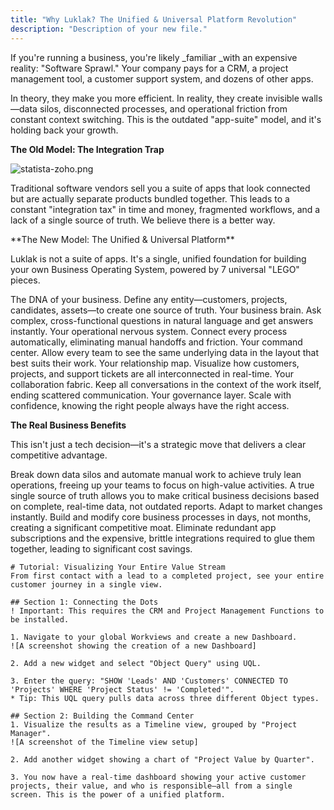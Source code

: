 ```yaml
---
title: "Why Luklak? The Unified & Universal Platform Revolution"
description: "Description of your new file."
---
```


If you're running a business, you're likely \_familiar \_with an expensive reality: "Software Sprawl." Your company pays for a CRM, a project management tool, a customer support system, and dozens of other apps.

<Note>
  In theory, they make you more efficient. In reality, they create invisible walls—data silos, disconnected processes, and operational friction from constant context switching. This is the outdated "app-suite" model, and it's holding back your growth.
</Note>

**The Old Model: The Integration Trap**

![statista-zoho.png](/images/statista-zoho.png)

Traditional software vendors sell you a suite of apps that look connected but are actually separate products bundled together. This leads to a constant "integration tax" in time and money, fragmented workflows, and a lack of a single source of truth. We believe there is a better way.

<Tip>
  **The New Model: The Unified & Universal Platform**

  Luklak is not a suite of apps. It's a single, unified foundation for building your own Business Operating System, powered by 7 universal "LEGO" pieces.
</Tip>

<CardGroup cols={3}>
  <Card title="Universal Object" icon="cube">
    The DNA of your business. Define any entity—customers, projects, candidates, assets—to create one source of truth.
  </Card>
  <Card title="Universal Query Language (UQL)" icon="magnifying-glass">
    Your business brain. Ask complex, cross-functional questions in natural language and get answers instantly.
  </Card>
  <Card title="Universal Automation" icon="robot">
    Your operational nervous system. Connect every process automatically, eliminating manual handoffs and friction.
  </Card>
  <Card title="Workview" icon="table-columns">
    Your command center. Allow every team to see the same underlying data in the layout that best suits their work.
  </Card>
  <Card title="Object Connection" icon="link">
    Your relationship map. Visualize how customers, projects, and support tickets are all interconnected in real-time.
  </Card>
  <Card title="Unified Live Chat" icon="comments">
    Your collaboration fabric. Keep all conversations in the context of the work itself, ending scattered communication.
  </Card>
  <Card title="Permission & Notification" icon="user-shield">
    Your governance layer. Scale with confidence, knowing the right people always have the right access.
  </Card>
</CardGroup>

**The Real Business Benefits**

This isn't just a tech decision—it's a strategic move that delivers a clear competitive advantage.

<AccordionGroup>
  <Accordion title="Radical Efficiency" icon="rocket">
    Break down data silos and automate manual work to achieve truly lean operations, freeing up your teams to focus on high-value activities.
  </Accordion>
  <Accordion title="Total Visibility" icon="eye">
    A true single source of truth allows you to make critical business decisions based on complete, real-time data, not outdated reports.
  </Accordion>
  <Accordion title="Unmatched Agility" icon="bolt">
    Adapt to market changes instantly. Build and modify core business processes in days, not months, creating a significant competitive moat.
  </Accordion>
  <Accordion title="Lower Total Cost of Ownership (TCO)" icon="arrow-down-to-line">
    Eliminate redundant app subscriptions and the expensive, brittle integrations required to glue them together, leading to significant cost savings.
  </Accordion>
</AccordionGroup>

```guidejar
# Tutorial: Visualizing Your Entire Value Stream
From first contact with a lead to a completed project, see your entire customer journey in a single view.

## Section 1: Connecting the Dots
! Important: This requires the CRM and Project Management Functions to be installed.

1. Navigate to your global Workviews and create a new Dashboard.
![A screenshot showing the creation of a new Dashboard]

2. Add a new widget and select "Object Query" using UQL.

3. Enter the query: "SHOW 'Leads' AND 'Customers' CONNECTED TO 'Projects' WHERE 'Project Status' != 'Completed'".
* Tip: This UQL query pulls data across three different Object types.

## Section 2: Building the Command Center
1. Visualize the results as a Timeline view, grouped by "Project Manager".
![A screenshot of the Timeline view setup]

2. Add another widget showing a chart of "Project Value by Quarter".

3. You now have a real-time dashboard showing your active customer projects, their value, and who is responsible—all from a single screen. This is the power of a unified platform.
```